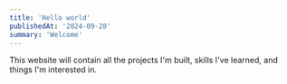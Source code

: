 ```yaml
---
title: 'Hello world'
publishedAt: '2024-09-28'
summary: 'Welcome'
---
```


This website will contain all the projects I'm built, skills I've learned, and things I'm interested in.